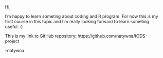 Hi,

I'm happy to learn someting about coding and R program. For now this is my first course in this topic and I'm really looking forward to learn someting useful. :)

This is my link to GitHub repository: https://github.com/natywna/IODS-project

-natywna
